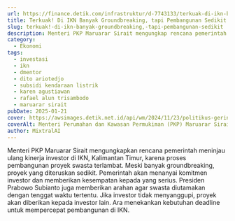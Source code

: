 ```yaml
---
url: https://finance.detik.com/infrastruktur/d-7743133/terkuak-di-ikn-banyak-groundbreaking-tapi-pembangunan-sedikit
title: Terkuak! Di IKN Banyak Groundbreaking, tapi Pembangunan Sedikit
slug: terkuak!-di-ikn-banyak-groundbreaking,-tapi-pembangunan-sedikit
description: Menteri PKP Maruarar Sirait mengungkap rencana pemerintah meninjau ulang kinerja investor di IKN, Kalimantan Timur.
category:
  - Ekonomi
tags:
  - investasi
  - ikn
  - dmentor
  - dito ariotedjo
  - subsidi kendaraan listrik
  - karen agustiawan
  - rafael alun trisambodo
  - maruarar sirait
pubDate: 2025-01-21
cover: https://awsimages.detik.net.id/api/wm/2024/11/23/politikus-gerindra-maruar-sirait_169.jpeg?wid=54&w=650&v=1&t=jpeg
coverAlt: Menteri Perumahan dan Kawasan Permukiman (PKP) Maruarar Sirait/Foto Taufiq Syarifudin/detikcom
author: MixtralAI
---
```

Menteri PKP Maruarar Sirait mengungkapkan rencana pemerintah meninjau ulang kinerja investor di IKN, Kalimantan Timur, karena proses pembangunan proyek swasta terlambat. Meski banyak groundbreaking, proyek yang diteruskan sedikit. Pemerintah akan menanyai komitmen investor dan memberikan kesempatan kepada yang serius. Presiden Prabowo Subianto juga memberikan arahan agar swasta diutamakan dengan tenggat waktu tertentu. Jika investor tidak menyanggupi, proyek akan diberikan kepada investor lain. Ara menekankan kebutuhan deadline untuk mempercepat pembangunan di IKN.
